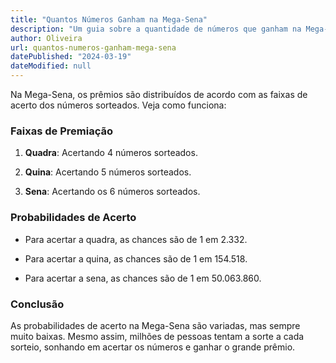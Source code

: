 ```yaml
---
title: "Quantos Números Ganham na Mega-Sena"
description: "Um guia sobre a quantidade de números que ganham na Mega-Sena, explicando as diferentes faixas de premiação e as probabilidades de acerto em cada uma delas."
author: Oliveira
url: quantos-numeros-ganham-mega-sena
datePublished: "2024-03-19"
dateModified: null
---
```


Na Mega-Sena, os prêmios são distribuídos de acordo com as faixas de acerto dos números sorteados. Veja como funciona:

### Faixas de Premiação

1. **Quadra**: Acertando 4 números sorteados.

2. **Quina**: Acertando 5 números sorteados.

3. **Sena**: Acertando os 6 números sorteados.

### Probabilidades de Acerto

- Para acertar a quadra, as chances são de 1 em 2.332.

- Para acertar a quina, as chances são de 1 em 154.518.

- Para acertar a sena, as chances são de 1 em 50.063.860.

### Conclusão

As probabilidades de acerto na Mega-Sena são variadas, mas sempre muito baixas. Mesmo assim, milhões de pessoas tentam a sorte a cada sorteio, sonhando em acertar os números e ganhar o grande prêmio.
